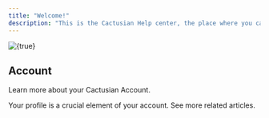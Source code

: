```yaml
---
title: "Welcome!"
description: "This is the Cactusian Help center, the place where you can find answers to your questions and document yourself about anything else related."
---
```


<img
  className="hidden dark:block"
  src="/scdn/index_7.jpg"
  alt={true}
  title={true}
/>

## Account

Learn more about your Cactusian Account.

<CardGroup cols={2}>
  <Card title="Profile Setup" icon="user" iconType="solid" href="/account/management/profile-setup">
    Your profile is a crucial element of your account.
  </Card>
  <Card title="See more..." icon="angle-right" iconType="solid" href="/account">
    See more related articles.
  </Card>
</CardGroup>
